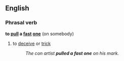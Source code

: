 ==English==
===Phrasal verb===
'''to [[pull]] a [[fast]] [[one]]''' (on somebody)
#{{idiom}} to [[deceive]] or [[trick]]
#:''The con artist '''pulled a fast one''' on his mark.''